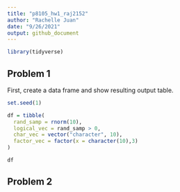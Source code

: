 ```yaml
---
title: "p8105_hw1_raj2152"
author: "Rachelle Juan"
date: "9/26/2021"
output: github_document
---
```


```r
library(tidyverse)
```

## Problem 1

First, create a data frame and show resulting output table.

```r
set.seed(1)

df = tibble(
  rand_samp = rnorm(10),
  logical_vec = rand_samp > 0,
  char_vec = vector("character", 10),
  factor_vec = factor(x = character(10),3)
)

df
```






## Problem 2


